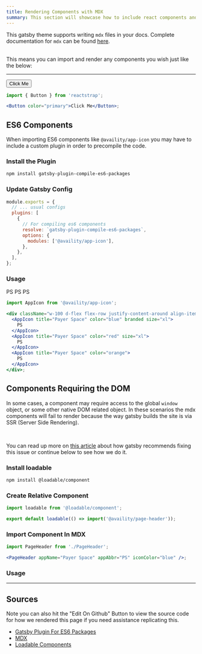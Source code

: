 ```yaml
---
title: Rendering Components with MDX
summary: This section will showcase how to include react components and ES6 Modules in your markdown
---
```


This gatsby theme supports writing `mdx` files in your docs. Complete documentation for `mdx` can be found [here](https://mdxjs.com/).

<br />
This means you can import and render any components you wish just like the below:
<hr />


<Container>
  <Button color="primary">Click Me</Button>
</Container>

```jsx
import { Button } from 'reactstrap';

<Button color="primary">Click Me</Button>;
```

## ES6 Components

When importing ES6 components like `@availity/app-icon` you may have to include a custom plugin in order to precompile the code.

### Install the Plugin

```bash
npm install gatsby-plugin-compile-es6-packages
```

### Update Gatsby Config

```js header=gatsby-config.js
module.exports = {
  // ... usual configs
  plugins: [
    {
      // For compiling es6 components
      resolve: `gatsby-plugin-compile-es6-packages`,
      options: {
        modules: ['@availity/app-icon'],
      },
    },
  ],
};
```

### Usage


<div className="w-100 d-flex flex-row justify-content-around align-items-center">
  <AppIcon title="Payer Space" color="blue" branded size="xl">
    PS
  </AppIcon>
  <AppIcon title="Payer Space" color="red" size="xl">
    PS
  </AppIcon>
  <AppIcon title="Payer Space" color="orange">
    PS
  </AppIcon>
</div>

```jsx
import AppIcon from '@availity/app-icon';

<div className="w-100 d-flex flex-row justify-content-around align-items-center">
  <AppIcon title="Payer Space" color="blue" branded size="xl">
    PS
  </AppIcon>
  <AppIcon title="Payer Space" color="red" size="xl">
    PS
  </AppIcon>
  <AppIcon title="Payer Space" color="orange">
    PS
  </AppIcon>
</div>;
```

## Components Requiring the DOM

In some cases, a component may require access to the global `window` object, or some other native DOM related object. In these scenarios the mdx components will fail to render because the way gatsby builds the site is via SSR (Server Side Rendering).

<br />

You can read up more on [this article](https://www.gatsbyjs.org/docs/debugging-html-builds/) about how gatsby recommends fixing this issue or continue below to see how we do it.

### Install loadable

```bash
npm install @loadable/component
```

### Create Relative Component

```js
import loadable from '@loadable/component';

export default loadable(() => import('@availity/page-header'));
```

### Import Component In MDX

```jsx
import PageHeader from './PageHeader';

<PageHeader appName="Payer Space" appAbbr="PS" iconColor="blue" />;
```

### Usage


<div className="w-100 d-flex flex-column justify-content-around align-items-start p-3">
  <PageHeader appName="Payer Space" appAbbr="PS" iconColor="blue" />
</div>

<hr />

## Sources

Note you can also hit the "Edit On Github" Button to view the source code for how we rendered this page if you need assistance replicating this.

- [Gatsby Plugin For ES6 Packages](https://www.gatsbyjs.org/packages/gatsby-plugin-compile-es6-packages/)
- [MDX](https://mdxjs.com/)
- [Loadable Components](https://www.npmjs.com/package/@loadable/component)
